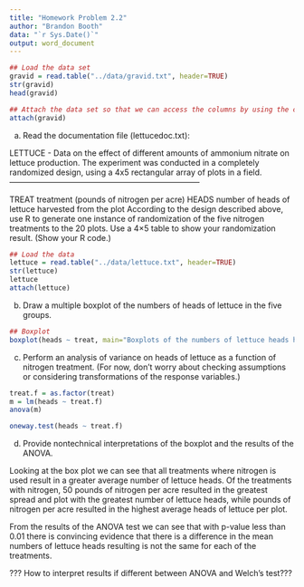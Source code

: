 ```yaml
---
title: "Homework Problem 2.2"
author: "Brandon Booth"
data: "`r Sys.Date()`"
output: word_document
---
```



```r
## Load the data set
gravid = read.table("../data/gravid.txt", header=TRUE)
str(gravid)
head(gravid)

## Attach the data set so that we can access the columns by using the column names directly.
attach(gravid)

```

(a) Read the documentation file (lettucedoc.txt):

LETTUCE - Data on the effect of different amounts of ammonium nitrate on
lettuce production.  The experiment was conducted in a completely
randomized design, using a 4x5 rectangular array of plots in a field.
------------------------------------------------------------------------

TREAT    treatment (pounds of nitrogen per acre)
HEADS    number of heads of lettuce harvested from the plot
According to the design described above, use R to generate one instance of randomization of the five nitrogen treatments to the 20 plots. Use a 4×5 table to show your randomization result. (Show your R code.)

```r
## Load the data
lettuce = read.table("../data/lettuce.txt", header=TRUE)
str(lettuce)
lettuce
attach(lettuce)

```


(b)	Draw a multiple boxplot of the numbers of heads of lettuce in the five groups.
```r
## Boxplot
boxplot(heads ~ treat, main="Boxplots of the numbers of lettuce heads havested", xlab="treatment")

```

(c)	Perform an analysis of variance on heads of lettuce as a function of nitrogen treatment. (For now, don’t worry about checking assumptions or considering transformations of the response variables.)
```r
treat.f = as.factor(treat)
m = lm(heads ~ treat.f)
anova(m)

oneway.test(heads ~ treat.f)
```

(d)	Provide nontechnical interpretations of the boxplot and the results of the ANOVA.

Looking at the box plot we can see that all treatments where nitrogen is used result in a greater average number of lettuce heads. Of the treatments with nitrogen, 50 pounds of nitrogen per acre resulted in the greatest spread and plot with the greatest number of lettuce heads, while pounds of nitrogen per acre resulted in the highest average heads of lettuce per plot.

From the results of the ANOVA test we can see that with p-value less than 0.01 there is convincing evidence that there is a difference in the mean numbers of lettuce heads resulting is not the same for each of the treatments.


??? How to interpret results if different between ANOVA and Welch's test???

